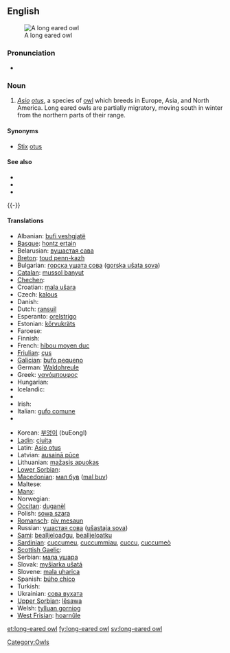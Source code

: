 ==English==
[[Image:CRW 2987.jpg|thumb|A long eared owl]]

===Pronunciation===
* {{a|UK}} {{IPA|/ˌlɒŋɪədˈaʊl/}}

===Noun===
{{en-noun|sg=[[long]]-[[eared]] [[owl]]}}

# ''[[Asio]] [[otus]]'', a species of [[owl]] which breeds in Europe, Asia, and North America. Long eared owls are partially migratory, moving south in winter from the northern parts of their range.

====Synonyms====
* [[Stix]] [[otus]] {{qualifier|former taxonomic name}}

====See also====
* {{pedia}}
* {{specieslite|Asio otus}}
* {{commonslite|Asio otus}}

{{-}}
====Translations====
{{trans-top|Asio otus}}
* Albanian: [[bufi veshgjatë]]
* [[Basque]]: [[hontz ertain]]
* Belarusian: [[вушастая сава]]
* [[Breton]]: [[toud penn-kazh]]
* Bulgarian: [[горска ушата сова]] ([[gorska ušata sova]])
* [[Catalan]]: [[mussol banyut]]
* [[Chechen]]: {{tø|ce|бухIа}}
* Croatian: [[mala ušara]]
* Czech: [[kalous]]
* Danish: {{t|da|skovhornugle}}
* Dutch: [[ransuil]] {{m}}
* Esperanto: [[orelstrigo]]
* Estonian: [[kőrvukräts]]
* Faroese: {{t|fo|kattúla}}
* Finnish: {{t-|fi|sarvipöllö}}
* French: [[hibou moyen duc]] {{m}}
* [[Friulian]]: [[çus]]
* [[Galician]]: [[bufo pequeno]]
* German: [[Waldohreule]] {{f}}
* Greek: [[νανόμπουφος]] '' ''
* Hungarian: {{t-|hu|erdei fülesbagoly}}
* Icelandic: {{t+|is|eyrugla}}
* {{trreq|id}}
* Irish: {{t-|ga|ceann cait|xs=Irish}}
* Italian: [[gufo comune]] '' ''
* {{trreq|ja}}
{{trans-mid}}
* Korean: [[부엉이]] (buEongI)
* [[Ladin]]: [[ciuita]]
* Latin: [[Asio otus]] '' ''
* Latvian: [[ausainā pūce]]
* Lithuanian: [[mažasis apuokas]]
* [[Lower Sorbian]]:
* [[Macedonian]]: [[мал був]] ([[mal buv]])
* Maltese: {{t-|mt|qattus|xs=Maltese}}
* [[Manx]]: {{t|gv|hullad eairkagh|f}}
* Norwegian: {{t|no|hornugle}}
* [[Occitan]]: [[duganèl]]
* Polish: [[sowa szara]] '' ''
* [[Romansch]]: [[piv mesaun]]
* Russian: [[ушастая сова]] ([[ušastaja sova]]) '' ''
* [[Sami]]: [[bealljeloađgu]], [[bealljeloatku]]
* [[Sardinian]]: [[cuccumeu]], [[cuccummiau]], [[cuccu]], [[cuccumeò]]
* [[Scottish Gaelic]]: {{t|gd|comhachag-adharcach|f}}
* Serbian: [[мала ушара]]
* Slovak: [[myšiarka ušatá]]
* Slovene: [[mala uharica]]
* Spanish: [[búho chico]] '' ''
* Turkish: {{t+|tr|kulaklı orman baykuşu}}
* Ukrainian: [[сова вухата]]
* [[Upper Sorbian]]: [[lěsawa]]
* Welsh: [[tylluan gorniog]]
* [[West Frisian]]: [[hoarnûle]]
{{trans-bottom}}

[[Category:Owls]]

[[et:long-eared owl]]
[[fy:long-eared owl]]
[[sv:long-eared owl]]